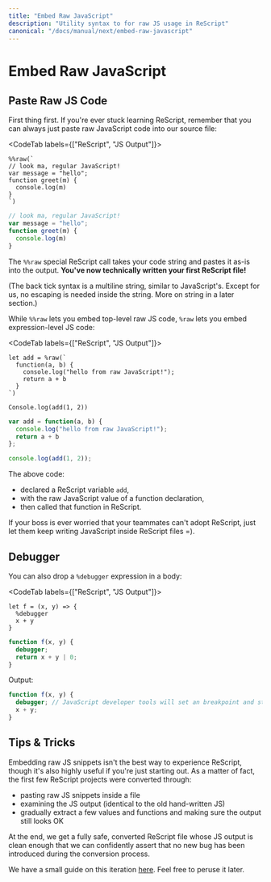 ```yaml
---
title: "Embed Raw JavaScript"
description: "Utility syntax to for raw JS usage in ReScript"
canonical: "/docs/manual/next/embed-raw-javascript"
---
```


# Embed Raw JavaScript

## Paste Raw JS Code

First thing first. If you're ever stuck learning ReScript, remember that you can always just paste raw JavaScript code into our source file:

<CodeTab labels={["ReScript", "JS Output"]}>

```res example
%%raw(`
// look ma, regular JavaScript!
var message = "hello";
function greet(m) {
  console.log(m)
}
`)
```
```js
// look ma, regular JavaScript!
var message = "hello";
function greet(m) {
  console.log(m)
}
```

</CodeTab>

The `%%raw` special ReScript call takes your code string and pastes it as-is into the output. **You've now technically written your first ReScript file!**

(The back tick syntax is a multiline string, similar to JavaScript's. Except for us, no escaping is needed inside the string. More on string in a later section.)

While `%%raw` lets you embed top-level raw JS code, `%raw` lets you embed expression-level JS code:

<CodeTab labels={["ReScript", "JS Output"]}>

```res example
let add = %raw(`
  function(a, b) {
    console.log("hello from raw JavaScript!");
    return a + b
  }
`)

Console.log(add(1, 2))
```
```js
var add = function(a, b) {
  console.log("hello from raw JavaScript!");
  return a + b
};

console.log(add(1, 2));
```

</CodeTab>

The above code:
- declared a ReScript variable `add`,
- with the raw JavaScript value of a function declaration,
- then called that function in ReScript.

If your boss is ever worried that your teammates can't adopt ReScript, just let them keep writing JavaScript inside ReScript files =).

## Debugger

You can also drop a `%debugger` expression in a body:

<CodeTab labels={["ReScript", "JS Output"]}>

```res example
let f = (x, y) => {
  %debugger
  x + y
}
```
```js
function f(x, y) {
  debugger;
  return x + y | 0;
}
```

</CodeTab>

Output:

```js
function f(x, y) {
  debugger; // JavaScript developer tools will set an breakpoint and stop here
  x + y;
}
```

## Tips & Tricks

Embedding raw JS snippets isn't the best way to experience ReScript, though it's also highly useful if you're just starting out. As a matter of fact, the first few ReScript projects were converted through:

- pasting raw JS snippets inside a file
- examining the JS output (identical to the old hand-written JS)
- gradually extract a few values and functions and making sure the output still looks OK

At the end, we get a fully safe, converted ReScript file whose JS output is clean enough that we can confidently assert that no new bug has been introduced during the conversion process.

We have a small guide on this iteration [here](converting-from-js.md). Feel free to peruse it later.
